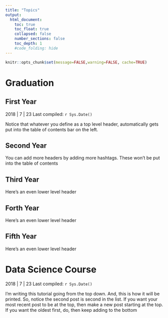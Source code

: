 ```yaml
---
title: "Topics"
output:
  html_document:
    toc: true
    toc_float: true
    collapsed: false
    number_sections: false
    toc_depth: 1
    #code_folding: hide
---
```


```r
knitr::opts_chunk$set(message=FALSE,warning=FALSE, cache=TRUE)
```


# Graduation

## First Year

2018 | 7 | 23 Last compiled: `r Sys.Date()`

Notice that whatever you define as a top level header, automatically gets put into the table of contents bar on the left. 

## Second Year 

You can add more headers by adding more hashtags. These won't be put into the table of contents

## Third Year

Here's an even lower level header


## Forth Year

Here's an even lower level header


## Fifth Year

Here's an even lower level header

# Data Science Course

2018 | 7 | 23 Last compiled: `r Sys.Date()`

I'm writing this tutorial going from the top down. And, this is how it will be printed. So, notice the second post is second in the list. If you want your most recent post to be at the top, then make a new post starting at the top. If you want the oldest first, do, then keep adding to the bottom


